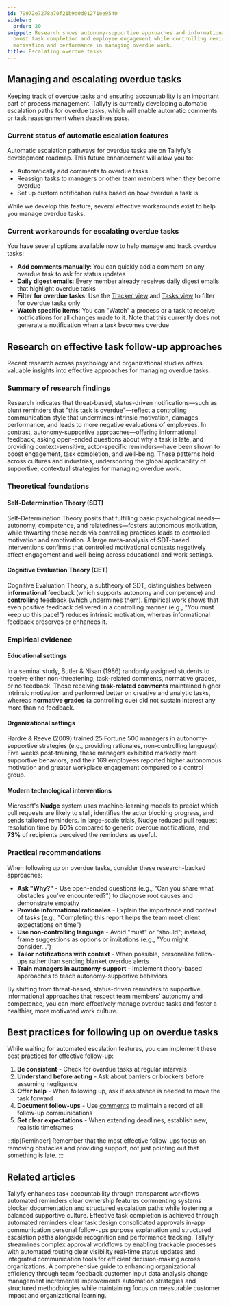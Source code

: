 ```yaml
---
id: 79972e7278a70f21b9d0d91271ee9540
sidebar:
  order: 20
snippet: Research shows autonomy-supportive approaches and informational feedback
  boost task completion and employee engagement while controlling reminders reduce
  motivation and performance in managing overdue work.
title: Escalating overdue tasks
---
```


## Managing and escalating overdue tasks

Keeping track of overdue tasks and ensuring accountability is an important part of process management. Tallyfy is currently developing automatic escalation paths for overdue tasks, which will enable automatic comments or task reassignment when deadlines pass.

### Current status of automatic escalation features

Automatic escalation pathways for overdue tasks are on Tallyfy's development roadmap. This future enhancement will allow you to:

- Automatically add comments to overdue tasks
- Reassign tasks to managers or other team members when they become overdue
- Set up custom notification rules based on how overdue a task is

While we develop this feature, several effective workarounds exist to help you manage overdue tasks.

### Current workarounds for escalating overdue tasks

You have several options available now to help manage and track overdue tasks:

- **Add comments manually**: You can quickly add a comment on any overdue task to ask for status updates
- **Daily digest emails**: Every member already receives daily digest emails that highlight overdue tasks
- **Filter for overdue tasks**: Use the [Tracker view](/products/pro/tracking-and-tasks/tracker-view/) and [Tasks view](/products/pro/tracking-and-tasks/tasks-view/) to filter for overdue tasks only
- **Watch specific items**: You can "Watch" a process or a task to receive notifications for all changes made to it. Note that this currently does not generate a notification when a task becomes overdue

## Research on effective task follow-up approaches

Recent research across psychology and organizational studies offers valuable insights into effective approaches for managing overdue tasks.

### Summary of research findings

Research indicates that threat-based, status-driven notifications—such as blunt reminders that "this task is overdue"—reflect a controlling communication style that undermines intrinsic motivation, damages performance, and leads to more negative evaluations of employees. In contrast, autonomy-supportive approaches—offering informational feedback, asking open-ended questions about why a task is late, and providing context-sensitive, actor-specific reminders—have been shown to boost engagement, task completion, and well-being. These patterns hold across cultures and industries, underscoring the global applicability of supportive, contextual strategies for managing overdue work.

### Theoretical foundations

#### Self-Determination Theory (SDT)

Self-Determination Theory posits that fulfilling basic psychological needs—autonomy, competence, and relatedness—fosters autonomous motivation, while thwarting these needs via controlling practices leads to controlled motivation and amotivation. A large meta-analysis of SDT-based interventions confirms that controlled motivational contexts negatively affect engagement and well-being across educational and work settings.

#### Cognitive Evaluation Theory (CET)

Cognitive Evaluation Theory, a subtheory of SDT, distinguishes between **informational** feedback (which supports autonomy and competence) and **controlling** feedback (which undermines them). Empirical work shows that even positive feedback delivered in a controlling manner (e.g., "You must keep up this pace!") reduces intrinsic motivation, whereas informational feedback preserves or enhances it.

### Empirical evidence

#### Educational settings

In a seminal study, Butler & Nisan (1986) randomly assigned students to receive either non-threatening, task-related comments, normative grades, or no feedback. Those receiving **task-related comments** maintained higher intrinsic motivation and performed better on creative and analytic tasks, whereas **normative grades** (a controlling cue) did not sustain interest any more than no feedback.

#### Organizational settings

Hardré & Reeve (2009) trained 25 Fortune 500 managers in autonomy-supportive strategies (e.g., providing rationales, non-controlling language). Five weeks post-training, these managers exhibited markedly more supportive behaviors, and their 169 employees reported higher autonomous motivation and greater workplace engagement compared to a control group.

#### Modern technological interventions

Microsoft's **Nudge** system uses machine-learning models to predict which pull requests are likely to stall, identifies the actor blocking progress, and sends tailored reminders. In large-scale trials, Nudge reduced pull request resolution time by **60%** compared to generic overdue notifications, and **73%** of recipients perceived the reminders as useful.

### Practical recommendations

When following up on overdue tasks, consider these research-backed approaches:

- **Ask "Why?"** - Use open-ended questions (e.g., "Can you share what obstacles you've encountered?") to diagnose root causes and demonstrate empathy
- **Provide informational rationales** - Explain the importance and context of tasks (e.g., "Completing this report helps the team meet client expectations on time")
- **Use non-controlling language** - Avoid "must" or "should"; instead, frame suggestions as options or invitations (e.g., "You might consider…")
- **Tailor notifications with context** - When possible, personalize follow-ups rather than sending blanket overdue alerts
- **Train managers in autonomy-support** - Implement theory-based approaches to teach autonomy-supportive behaviors

By shifting from threat-based, status-driven reminders to supportive, informational approaches that respect team members' autonomy and competence, you can more effectively manage overdue tasks and foster a healthier, more motivated work culture.

## Best practices for following up on overdue tasks

While waiting for automated escalation features, you can implement these best practices for effective follow-up:

1. **Be consistent** - Check for overdue tasks at regular intervals
2. **Understand before acting** - Ask about barriers or blockers before assuming negligence
3. **Offer help** - When following up, ask if assistance is needed to move the task forward
4. **Document follow-ups** - Use [comments](/products/pro/tracking-and-tasks/tasks/how-can-i-manage-comments-in-tallyfy/) to maintain a record of all follow-up communications
5. **Set clear expectations** - When extending deadlines, establish new, realistic timeframes

:::tip[Reminder]
Remember that the most effective follow-ups focus on removing obstacles and providing support, not just pointing out that something is late.
:::


## Related articles
<CardGrid>
<LinkTitleCard header="<b>How To > Make people accountable for tasks</b>" href="/products/pro/tutorials/how-to/make-people-accountable-for-tasks/" > Tallyfy enhances task accountability through transparent workflows automated reminders clear ownership features commenting systems blocker documentation and structured escalation paths while fostering a balanced supportive culture. </LinkTitleCard>
<LinkTitleCard header="<b>How To > Ensure everyone in your team completes an approval or task</b>" href="/products/pro/tutorials/how-to/ensure-task-completion/" > Effective task completion is achieved through automated reminders clear task design consolidated approvals in-app communication personal follow-ups purpose explanation and structured escalation paths alongside recognition and performance tracking. </LinkTitleCard>
<LinkTitleCard header="<b>How To > Automatically track and run complex approval workflows</b>" href="/products/pro/tutorials/how-to/track-and-run-complex-approval-workflows/" > Tallyfy streamlines complex approval workflows by enabling trackable processes with automated routing clear visibility real-time status updates and integrated communication tools for efficient decision-making across organizations. </LinkTitleCard>
<LinkTitleCard header="<b>How To > Improve processes effectively</b>" href="/products/pro/tutorials/how-to/improve-processes-effectively/" > A comprehensive guide to enhancing organizational efficiency through team feedback customer input data analysis change management incremental improvements automation strategies and structured methodologies while maintaining focus on measurable customer impact and organizational learning. </LinkTitleCard>
</CardGrid>